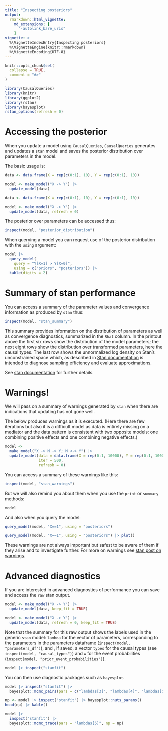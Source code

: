 ```yaml
---
title: "Inspecting posteriors"
output: 
  rmarkdown::html_vignette:
    md_extensions: [ 
      "-autolink_bare_uris" 
    ]
vignette: >
  %\VignetteIndexEntry{Inspecting posteriors}
  %\VignetteEngine{knitr::rmarkdown}
  %\VignetteEncoding{UTF-8}
---
```


```r
knitr::opts_chunk$set(
  collapse = TRUE,
  comment = "#>"
)

```

```r

library(CausalQueries)
library(knitr)
library(ggplot2)
library(rstan)
library(bayesplot)
rstan_options(refresh = 0)

```

# Accessing the posterior

When you update a model using `CausalQueries`, `CausalQueries` generates and updates a `stan` model and saves the posterior distribution over parameters in the model. 

The basic usage is:

```r
data <- data.frame(X = rep(c(0:1), 10), Y = rep(c(0:1), 10))

model <- make_model("X -> Y") |> 
  update_model(data)
```

```r
data <- data.frame(X = rep(c(0:1), 10), Y = rep(c(0:1), 10))

model <- make_model("X -> Y") |> 
  update_model(data, refresh = 0)
```

The posterior over parameters can be accessed thus:

```r
inspect(model, "posterior_distribution")
```

When querying a model you can request use of the posterior distribution with the `using` argument:

```r
model |> 
  query_model(
    query = "Y[X=1] > Y[X=0]",
    using = c("priors", "posteriors")) |>
  kable(digits = 2)
```

# Summary of stan performance

You can access a summary of the parameter values and convergence information as produced by `stan` thus:

```r
inspect(model, "stan_summary")
```

This summary provides information on the distribution of parameters as well as convergence diagnostics, summarized in the `Rhat` column. In the printout above the first six rows show the distribution of the model parameters; the next eight rows show the distribution over transformed parameters, here the causal types. The last row shows the unnormalized log density on Stan's unconstrained space which, as described in [Stan documentation](https://mc-stan.org/cmdstanr/reference/fit-method-lp.html) is intended to diagnose sampling efficiency and evaluate approximations. 

See [stan documentation](http://mc-stan.org/rstan/articles/stanfit_objects.html) for further details.

# Warnings!

We will pass on a summary of warnings generated by `stan` when there are indications that updating has not gone well.

The below produces warnings as it is executed. (Here there are few iterations but also it is a difficult model as data is entirely missing on a mediator and the data pattern is consistent with two opposite models: one combining positive effects and one combining negative effects.)

```r
model <- 
  make_model("X -> M -> Y; M <-> Y") |>
  update_model(data = data.frame(X = rep(0:1, 10000), Y = rep(0:1, 10000)), 
               iter = 500,
               refresh = 0)

```

You can access a summary of these warnings like this:

```r
inspect(model, "stan_warnings")
```

But we will also remind you about them when you use the `print` or `summary` methods:

```r
model
```


And also when you query the model:

```r
query_model(model, "X==1", using = "posteriors")
```

```r
query_model(model, "X==1", using = "posteriors") |> plot()
```

These warnings are not always important but safest to be aware of them if they arise and to investigate further. For more on warnings see [stan post on warnings](https://mc-stan.org/misc/warnings.html).

# Advanced diagnostics 

If you are interested in advanced diagnostics of performance you can save and access the `raw` stan output. 

```r
model <- make_model("X -> Y") |> 
  update_model(data, keep_fit = TRUE)
```

```r
model <- make_model("X -> Y") |> 
  update_model(data, refresh = 0, keep_fit = TRUE)
```

Note that the summary for this raw output shows the labels used in the generic `stan` model: `lambda` for the vector of parameters, corresponding to the parameters in the parameters dataframe  (`inspect(model, "parameters_df")`), and , if saved,  a vector `types` for the causal types (see `inspect(model, "causal_types")`) and `w` for the event probabilities (`inspect(model, "prior_event_probabilities")`). 

```r
model |> inspect("stanfit")
```


You can then  use diagnostic packages such as `bayesplot`.

```r
model |> inspect("stanfit") |>
  bayesplot::mcmc_pairs(pars = c("lambdas[3]", "lambdas[4]", "lambdas[5]", "lambdas[6]"))

```
      
```r
np <- model |> inspect("stanfit") |> bayesplot::nuts_params()
head(np) |> kable()

model |> 
  inspect("stanfit") |>
  bayesplot::mcmc_trace(pars = "lambdas[5]", np = np) 
```


